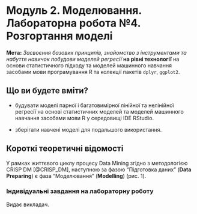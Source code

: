 # Модуль 2. Моделювання. Лабораторна робота №4. Розгортання моделі


__Мета:__ _Засвоєння базових принципів, знайомство з інструментами та набуття навичок побудови моделей регресії_ __на рівні технології__ на основи статистичного підходу та моделей машинного навчання засобами мови програмування R та колекції пакетів `dplyr`, `ggplot2`. 


## Що ви будете вміти?

* будувати моделі парної і багатовимірної лінійної та нелінійної регресії на основі статистичних моделей та моделей машинного навчання засобами мови R у середовищі IDE RStudio.

* зберігати навчені моделі для подальшого використання.



## Короткі теоретичні відомості

У рамках життєвого циклу процесу Data Mining згідно з методологією CRISP DM [@CRISP_DM], наступною за  фазою "Підготовка даних" (__Data Preparing__) є фаза "Моделювання" (__Modelling__) (рис. 1).     



### Індивідуальні завдання на лабораторну роботу

Видає викладач.


